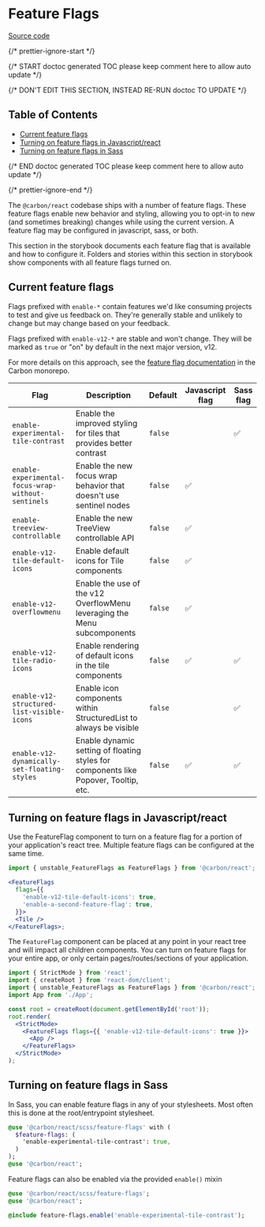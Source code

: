 
<Meta title="Experimental/Feature Flags" />

# Feature Flags

[Source code](https://github.com/carbon-design-system/carbon/tree/main/packages/react/src/components/FeatureFlags)

{/* prettier-ignore-start */}

{/* START doctoc generated TOC please keep comment here to allow auto update */}

{/* DON'T EDIT THIS SECTION, INSTEAD RE-RUN doctoc TO UPDATE */}

## Table of Contents

* [Current feature flags](#current-feature-flags)
* [Turning on feature flags in Javascript/react](#turning-on-feature-flags-in-javascriptreact)
* [Turning on feature flags in Sass](#turning-on-feature-flags-in-sass)

{/* END doctoc generated TOC please keep comment here to allow auto update */}

{/* prettier-ignore-end */}

The `@carbon/react` codebase ships with a number of feature flags. These feature
flags enable new behavior and styling, allowing you to opt-in to new (and
sometimes breaking) changes while using the current version. A feature flag may
be configured in javascript, sass, or both.

This section in the storybook documents each feature flag that is available and
how to configure it. Folders and stories within this section in storybook show
components with all feature flags turned on.

## Current feature flags

Flags prefixed with `enable-*` contain features we'd like consuming projects to
test and give us feedback on. They're generally stable and unlikely to change
but may change based on your feedback.

Flags prefixed with `enable-v12-*` are stable and won't change. They will be
marked as `true` or "on" by default in the next major version, v12.

For more details on this approach, see the
[feature flag documentation](https://github.com/carbon-design-system/carbon/blob/main/docs/experimental-code.md)
in the Carbon monorepo.

| Flag                                               | Description                                                                          | Default | Javascript flag | Sass flag |
| -------------------------------------------------- | ------------------------------------------------------------------------------------ | ------- | --------------- | --------- |
| `enable-experimental-tile-contrast`                | Enable the improved styling for tiles that provides better contrast                  | `false` |                 | ✅        |
| `enable-experimental-focus-wrap-without-sentinels` | Enable the new focus wrap behavior that doesn't use sentinel nodes                   | `false` | ✅              |           |
| `enable-treeview-controllable`                     | Enable the new TreeView controllable API                                             | `false` | ✅              |           |
| `enable-v12-tile-default-icons`                    | Enable default icons for Tile components                                             | `false` | ✅              |           |
| `enable-v12-overflowmenu`                          | Enable the use of the v12 OverflowMenu leveraging the Menu subcomponents             | `false` | ✅              |           |
| `enable-v12-tile-radio-icons`                      | Enable rendering of default icons in the tile components                             | `false` | ✅              | ✅        |
| `enable-v12-structured-list-visible-icons`         | Enable icon components within StructuredList to always be visible                    | `false` |                 | ✅        |
| `enable-v12-dynamically-set-floating-styles`       | Enable dynamic setting of floating styles for components like Popover, Tooltip, etc. | `false` | ✅              | ✅        |

## Turning on feature flags in Javascript/react

Use the FeatureFlag component to turn on a feature flag for a portion of your
application's react tree. Multiple feature flags can be configured at the same
time.

```jsx
import { unstable_FeatureFlags as FeatureFlags } from '@carbon/react';

<FeatureFlags
  flags={{
    'enable-v12-tile-default-icons': true,
    'enable-a-second-feature-flag': true,
  }}>
  <Tile />
</FeatureFlags>;
```

The `FeatureFlag` component can be placed at any point in your react tree and
will impact all children components. You can turn on feature flags for your
entire app, or only certain pages/routes/sections of your application.

```jsx
import { StrictMode } from 'react';
import { createRoot } from 'react-dom/client';
import { unstable_FeatureFlags as FeatureFlags } from '@carbon/react';
import App from './App';

const root = createRoot(document.getElementById('root'));
root.render(
  <StrictMode>
    <FeatureFlags flags={{ 'enable-v12-tile-default-icons': true }}>
      <App />
    </FeatureFlags>
  </StrictMode>
);
```

## Turning on feature flags in Sass

In Sass, you can enable feature flags in any of your stylesheets. Most often
this is done at the root/entrypoint stylesheet.

```sass
@use '@carbon/react/scss/feature-flags' with (
  $feature-flags: (
    'enable-experimental-tile-contrast': true,
  )
);
@use '@carbon/react';
```

Feature flags can also be enabled via the provided `enable()` mixin

```sass
@use '@carbon/react/scss/feature-flags';
@use '@carbon/react';

@include feature-flags.enable('enable-experimental-tile-contrast');
```
